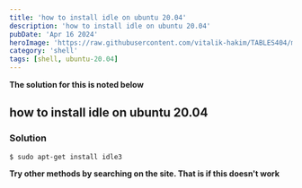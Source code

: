 ```yaml
---
title: 'how to install idle on ubuntu 20.04'
description: 'how to install idle on ubuntu 20.04'
pubDate: 'Apr 16 2024'
heroImage: 'https://raw.githubusercontent.com/vitalik-hakim/TABLES404/main/error_b/SHELL.jpg'
category: 'shell'
tags: [shell, ubuntu-20.04]
---
```


**The solution for this is noted below**

## how to install idle on ubuntu 20.04

### Solution

```shell
$ sudo apt-get install idle3
```

**Try other methods by searching on the site. That is if this doesn't work**
